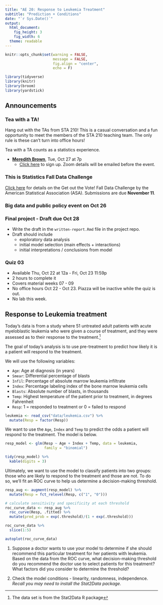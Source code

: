 ```yaml
---
title: "AE 20: Response to Leukemia Treatment"
subtitle: "Prediction + Conditions"
date: "`r Sys.Date()`"
output: 
  html_document: 
    fig_height: 3
    fig_width: 6
  theme: readable
---
```



```r
knitr::opts_chunk$set(warning = FALSE, 
                      message = FALSE, 
                      fig.align = "center", 
                      echo = F)
```


```r
library(tidyverse)
library(knitr)
library(broom)
library(yardstick)
```

## Announcements

### Tea with a TA!

Hang out with the TAs from STA 210! This is a casual conversation and a fun opportunity to meet the members of the STA 210 teaching team. The only rule is these can't turn into office hours! 

Tea with a TA counts as a statistics experience.

- [**Meredith Brown**](https://meredithb3.github.io/), Tue, Oct 27 at 7p
  - [Click here](https://forms.gle/fx3rUyhSYTZ9EmnE7) to sign up. Zoom details will be emailed before the event.

### This is Statistics Fall Data Challenge

[Click here](https://thisisstatistics.org/falldatachallenge/) for details on the Get out the Vote! Fall Data Challenge by the American Statistical Association (ASA). Submissions are due **November 11**.

### Big data and public policy event on Oct 26

### Final project - Draft due Oct 28

- Write the draft in the `written-report.Rmd` file in the project repo. 
- Draft should include 
   - exploratory data analysis
   - initial model selection  (main effects + interactions)
   - initial interpretations / conclusions from model
   
### Quiz 03
- Available Thu, Oct 22 at 12a  - Fri, Oct 23 11:59p
- 2 hours to complete it
- Covers material weeks 07 - 09 
- No office hours Oct 22 - Oct 23. Piazza will be inactive while the quiz is out.
- No lab this week.

## Response to Leukemia treatment

Today's data  is from a study where 51 untreated adult patients with acute myeloblastic leukemia who were given a course of treatment, and they were assessed as to their response to the treatment.^[The data set is from the Stat2Data R package] 

The goal of today's analysis is to use pre-treatment to predict how likely it is a patient will respond to the treatment. 

We will use the following variables: 

- `Age`: Age at diagnosis (in years)
- `Smear`: Differential percentage of blasts
- `Infil`: Percentage of absolute marrow leukemia infiltrate
- `Index`: 	Percentage labeling index of the bone marrow leukemia cells
- `Blasts`: Absolute number of blasts, in thousands
- `Temp`: Highest temperature of the patient prior to treatment, in degrees Fahrenheit
- `Resp`: 1 = responded to treatment or 0 = failed to respond


```r
leukemia <- read_csv("data/leukemia.csv") %>%
  mutate(Resp = factor(Resp))
```

We want to use the `Age`, `Index` and `Temp` to predict the odds a patient will respond to the treatment. The model is below. 

```r
resp_model <- glm(Resp ~ Age + Index + Temp, data = leukemia, 
                  family = "binomial")

tidy(resp_model) %>%
  kable(digits = 3)
```

Ultimately, we want to use the model to classify patients into two groups: those who are likely to respond to the treatment and those are not. To do so, we'll fit an ROC curve to help us determine a decision-making threshold. 

```r
resp_aug <- augment(resp_model) %>%
  mutate(Resp = fct_relevel(Resp, c("1", "0")))
```

```r
# calculate sensitivity and specificity at each threshold
roc_curve_data <- resp_aug %>%
  roc_curve(Resp, .fitted) %>%
  mutate(pred_prob = exp(.threshold)/(1 + exp(.threshold)))

roc_curve_data %>%
  slice(1:5)
```
```r
autoplot(roc_curve_data)
```


1. Suppose a doctor wants to use your model to determine if she should recommend this particular treatment for her patients with leukemia. Based on the data from the ROC curve, what decision-making threshold do you recommend the doctor use to select patients for this treatment? What factors did you consider to determine the threshold? 


2. Check the model conditions - linearity, randomness, independence. *Recall you may need to install the Stat2Data package.*



